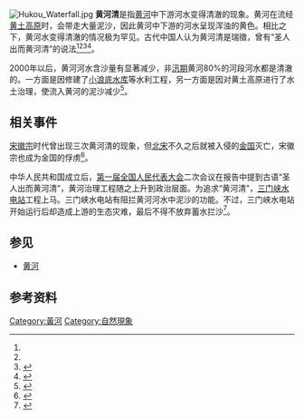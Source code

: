 {{about|一种自然现象|台湾政治人物|黃河清 (政治人物)|中国大陆作家、翻译家|黄源}}
[[File:Hukou_Waterfall.jpg|thumb]]
'''黄河清'''是指[[黄河|黄河]]中下游河水变得清澈的现象。黄河在流经[[黄土高原|黄土高原]]时，会带走大量泥沙，因此黄河中下游的河水呈现浑浊的黄色。相比之下，黄河水变得清澈的情况极为罕见。古代中国人认为黄河清是瑞徵，曾有“圣人出而黄河清”的说法<ref name=Tao2004/><ref name=Lu2010/><ref>{{cite book|title=中囯三峡建设|url=https://books.google.com/books?id=4VlMAQAAIAAJ|year=2008|publisher=《中囯三峡建设》杂志社|page=24|access-date=2018-10-16|archive-date=2020-08-27|archive-url=https://web.archive.org/web/20200827112139/https://books.google.com/books?id=4VlMAQAAIAAJ|dead-url=no}}</ref><ref name="林家骊江兴祐1991">{{cite book|author1=林家骊|author2=江兴祐|title=蒙学要览|url=https://books.google.com/books?id=9qgSAQAAMAAJ|year=1991|publisher=浙江古籍出版社|page=317|access-date=2018-10-16|archive-date=2020-08-27|archive-url=https://web.archive.org/web/20200827113233/https://books.google.com/books?id=9qgSAQAAMAAJ|dead-url=no}}</ref>。

2000年以后，黄河河水含沙量有显著减少，非[[汛期|汛期]]黄河80%的河段河水都是清澈的。一方面是因修建了[[小浪底水库|小浪底水库]]等水利工程，另一方面是因对黄土高原进行了水土治理，使流入黄河的泥沙减少<ref>{{cite web |title=黄河变清调查:每年泥沙减少7亿吨 洪水几率增加 |url=http://news.sina.com.cn/c/nd/2017-09-24/doc-ifymfcih3972908.shtml |website=sina |accessdate=2018-10-16 |archive-date=2021-04-10 |archive-url=https://web.archive.org/web/20210410072810/http://news.sina.com.cn/c/nd/2017-09-24/doc-ifymfcih3972908.shtml |dead-url=no }}</ref>。

== 相关事件 ==
[[宋徽宗|宋徽宗]]时代曾出现三次黄河清的现象，但[[北宋|北宋]]不久之后就被入侵的[[金国|金国]]灭亡，宋徽宗也成为金国的俘虏<ref name=Tao2004>{{cite web |author1=陶世龙 |title=圣人出 黄河清 |url=http://www.people.com.cn/GB/keji/25509/40341/40349/2997292.html |website=人民网 |accessdate=2018-10-16 |archive-date=2017-12-11 |archive-url=https://web.archive.org/web/20171211084912/http://www.people.com.cn/GB/keji/25509/40341/40349/2997292.html |dead-url=no }}</ref>。

中华人民共和国成立后，[[第一届全国人民代表大会|第一届全国人民代表大会]]二次会议在报告中提到古语“圣人出而黄河清”，黄河治理工程随之上升到政治层面。为追求“黄河清”，[[三门峡水电站|三门峡水电站]]工程上马。三门峡水电站有阻拦黄河河水中泥沙的功能。不过，三门峡水电站开始运行后却造成上游的生态灾难，最后不得不放弃蓄水拦沙<ref name=Lu2010>{{cite web |author1=吕峥 |title=圣人出而黄河清？三门峡水库为此折腾了数十年 |url=http://history.people.com.cn/GB/205396/13625049.html |website=人民网 |accessdate=2018-10-16 |archive-date=2019-05-28 |archive-url=https://web.archive.org/web/20190528041757/http://history.people.com.cn/GB/205396/13625049.html |dead-url=no }}</ref>。

== 参见 ==
* [[黄河|黄河]]

== 参考资料 ==
{{reflist}}

[[Category:黃河|Category:黃河]]
[[Category:自然現象|Category:自然現象]]